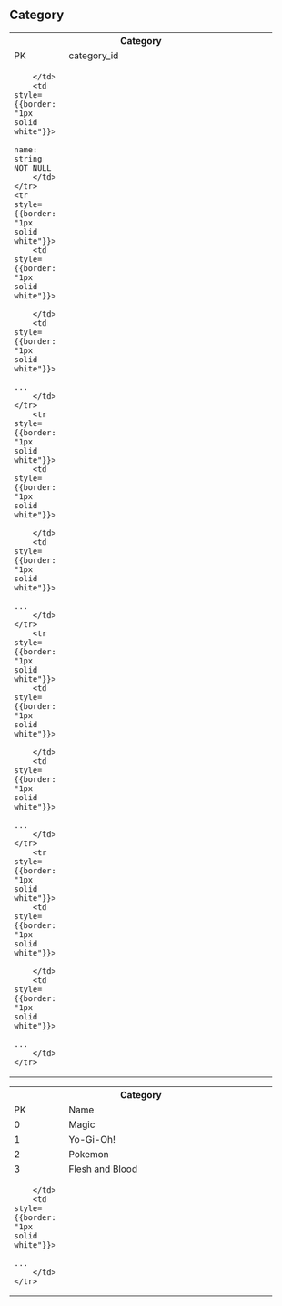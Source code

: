 ## Category
<div style={{padding:"10px"}}>
<table style={{border: "1px solid white"}}>
    <tr>
        <th colspan="2" style={{colspan: "2",border: "2px solid white"}}>
            Category
        </th>
    </tr>    
    <tr>
        <td width="80" style={{border: "2px solid white"}}>
            PK
        </td>
        <td width="350" style={{border: "2px solid white"}}>
            category_id
        </td>
    </tr>
    <tr style={{border: "1px solid white"}}>
        <td style={{border: "1px solid white"}}>
        
        </td>
        <td style={{border: "1px solid white"}}>
            name: string NOT NULL
        </td>
    </tr>
    <tr style={{border: "1px solid white"}}>
        <td style={{border: "1px solid white"}}>
            
        </td>
        <td style={{border: "1px solid white"}}>
             ...
        </td>
    </tr>
        <tr style={{border: "1px solid white"}}>
        <td style={{border: "1px solid white"}}>
            
        </td>
        <td style={{border: "1px solid white"}}>
             ...
        </td>
    </tr>
        <tr style={{border: "1px solid white"}}>
        <td style={{border: "1px solid white"}}>
            
        </td>
        <td style={{border: "1px solid white"}}>
             ...
        </td>
    </tr>
        <tr style={{border: "1px solid white"}}>
        <td style={{border: "1px solid white"}}>
            
        </td>
        <td style={{border: "1px solid white"}}>
             ...
        </td>
    </tr>
</table>
</div>
<div style={{padding:"10px"}}>

<table style={{border: "1px solid white"}}>
    <tr>
        <th colspan="2" style={{colspan: "2",border: "2px solid white"}}>
            Category
        </th>
    </tr>    
    <tr>
        <td width="80" style={{border: "2px solid white"}}>
            PK
        </td>
        <td width="350" style={{border: "2px solid white"}}>
            Name
        </td>
    </tr>
    <tr style={{border: "1px solid white"}}>
        <td style={{border: "1px solid white"}}>
            0
        </td>
        <td style={{border: "1px solid white"}}>
            Magic
        </td>
    </tr>
    <tr style={{border: "1px solid white"}}>
        <td style={{border: "1px solid white"}}>
            1
        </td>
        <td style={{border: "1px solid white"}}>
            Yo-Gi-Oh!
        </td>
    </tr>
        <tr style={{border: "1px solid white"}}>
        <td style={{border: "1px solid white"}}>
            2
        </td>
        <td style={{border: "1px solid white"}}>
            Pokemon
        </td>
    </tr>
        <tr style={{border: "1px solid white"}}>
        <td style={{border: "1px solid white"}}>
            3
        </td>
        <td style={{border: "1px solid white"}}>
            Flesh and Blood
        </td>
    </tr>
        <tr style={{border: "1px solid white"}}>
        <td style={{border: "1px solid white"}}>
            
        </td>
        <td style={{border: "1px solid white"}}>
             ...
        </td>
    </tr>
</table>
</div>
